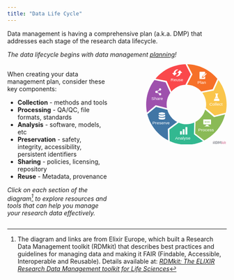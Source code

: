 ```yaml
---
title: "Data Life Cycle"
---
```


Data management is having a comprehensive plan (a.k.a. DMP) that addresses each stage of the research data lifecycle. 

*The data lifecycle begins with data management [planning](https://rdmkit.elixir-europe.org/planning)\!* 

:::: {.columns}
::: {.column width="50%"}
When creating your data management plan, consider these key components: 

* **Collection** *\-* methods and tools  
* **Processing** \- QA/QC, file formats, standards  
* **Analysis** \- software, models, etc  
* **Preservation** \- safety, integrity, accessibility, persistent identifiers  
* **Sharing** \- policies, licensing, repository  
* **Reuse** \- Metadata, provenance


*Click on each section of the diagram[^1] to explore resources and tools that can help you manage your research data effectively.*
:::
::: {.column width="10%"}
:::
::: {.column width="40%"}

```{=html}
<div class="main_rdm mt-5 d-flex justify-content-center">
    <svg version="1.1" id="data-life-cycle-index" xmlns="http://www.w3.org/2000/svg" xmlns:xlink="http://www.w3.org/1999/xlink" x="0px" y="0px" viewBox="0 0 250.9 251" xml:space="preserve" height="24em">
        <style type="text/css">
        .st0{fill:#FA484B;}
        .st5{fill:#F67028;}
        .st6{fill:#FAC54B;}
        .st4{fill:#8ABA56;}
        .st3{fill:#32B890;}
        .st2{fill:#4176A5;}
        .st7{fill:#9E51AD;}
        .st18{opacity:0.41;fill:#2A2E3D;}
        .st19{opacity:0.41;fill:#C23669;}
        .st1{fill:#FFFFFF; pointer-events: none;}
        .st8{font-family: 'Exo 2', sans-serif;}
        .st9{font-size:13.5px;}
        .st0,.st2,.st3,.st4,.st5,.st6,.st7 {transition: fill 0.3s;}
        .st0:hover,.st2:hover,.st3:hover,.st4:hover,.st5:hover,.st6:hover,.st7:hover {fill:#73757d;cursor: pointer;}
        text {pointer-events : none;}
        </style>
        <a href="https://rdmkit.elixir-europe.org/planning" id="link-to-planning2" target="_top" title="planning">
        <g id="PlanPath2">
            <path class="st5" d="M144.4,31.6l-16.6,32.3c17.5,0.7,33.2,8.6,44,20.9l35.7-7l14.6-32.4C199.6,18.3,166,0.8,128.2,0L144.4,31.6z" />
            <path class="st1" d="M166.7,24.1c0.3-0.4,0.8-0.6,1.4-0.6c4.7,0,9.4,0,14.1,0c0.5,0,1,0.2,1.4,0.6c0.3,0.3,0.4,0.7,0.4,1.2
            c0,1,0,2,0,3c-0.3,0.3-0.5,0.5-0.8,0.8c-2.6,2.6-5.3,5.3-7.9,7.9c-0.1,0.1-0.3,0.3-0.3,0.5c-0.4,1.6-0.8,3.1-1.2,4.7
            c0,0.2-0.1,0.4,0,0.5c0.1,0.2,0.4,0.3,0.7,0.3c1.6-0.4,3.2-0.8,4.7-1.3c0.2,0,0.3-0.1,0.4-0.3c1.5-1.5,3-3,4.5-4.5
            c0,2.5,0,5.1,0,7.6c0,0.4-0.1,0.8-0.3,1.1c-0.3,0.4-0.9,0.7-1.4,0.7c-4.7,0-9.4,0-14.1,0c-0.3,0-0.7,0-1-0.2
            c-0.3-0.2-0.6-0.4-0.7-0.8c-0.1-0.3-0.2-0.6-0.2-0.9c0-6.4,0-12.8,0-19.2C166.3,24.8,166.4,24.4,166.7,24.1z" />
            <path class="st1" d="M185.5,28.4c0.5-0.3,1.2-0.4,1.7-0.1c0.3,0.2,0.6,0.4,0.8,0.7c0.5,0.6,0.6,1.5,0.1,2.1
            c-0.1,0.2-0.3,0.4-0.5,0.5c-0.9-0.9-1.8-1.8-2.7-2.7C185.1,28.7,185.3,28.5,185.5,28.4z" />
            <path class="st1" d="M176.3,37.5c2.6-2.6,5.2-5.2,7.8-7.8c0.9,0.9,1.8,1.8,2.7,2.7c-2.6,2.6-5.2,5.2-7.8,7.8
            C178.1,39.3,177.2,38.4,176.3,37.5z" />
            <path class="st1" d="M175.8,38.6l0.1,0.1c0.7,0.7,1.3,1.3,2,2c-1,0.3-1.9,0.5-2.9,0.8C175.3,40.6,175.6,39.6,175.8,38.6z" />
        </g>
        </a>
        <a href="https://rdmkit.elixir-europe.org/collecting" id="link-to-collecting2" target="_top" title="collecting">
        <g id="CollectPath2">
            <path class="st6" d="M213.9,159.8l34.4-8.7c1.7-8.3,2.6-16.8,2.6-25.6c0-28.5-9.5-54.7-25.4-75.8L210.8,82l-35.6,7
            c7.5,10.2,11.9,22.8,11.9,36.4c0,3.7-0.3,7.3-1,10.8L213.9,159.8z" />
            <path class="st1" d="M215.4,91.9c0.2-0.4,0.6-0.6,1.1-0.6c2.3,0,4.7,0,7,0c0.4,0,0.8,0.2,1,0.5c0.4,0.5,0.3,1.2-0.1,1.6
            c-0.2,0.2-0.5,0.3-0.8,0.3c-0.2,0-0.5,0-0.7,0.1c-0.2,0.1-0.3,0.2-0.3,0.4c0,1.6,0,3.1,0,4.7c0,0.8,0.1,1.6,0.4,2.4
            c0.2,0.4,0.4,0.8,0.6,1.2c0.6,1.1,1.2,2.1,1.8,3.2c-3.7,0-7.4,0-11.1,0c0.7-1.2,1.4-2.5,2-3.7c0.3-0.5,0.5-1,0.6-1.6
            c0.1-0.5,0.2-1,0.2-1.5c0-1.6,0-3.2,0-4.8c0-0.3-0.3-0.5-0.5-0.5c-0.3,0-0.5,0-0.7-0.1c-0.3-0.1-0.5-0.3-0.6-0.5
            C215.2,92.8,215.2,92.3,215.4,91.9z" />
            <path class="st1" d="M213.8,106.8c4.1,0,8.2,0,12.4,0c0.7,1.3,1.5,2.6,2.2,3.9c0.2,0.3,0.3,0.6,0.4,0.9c0.3,1-0.4,2.2-1.4,2.6
            c-0.3,0.1-0.5,0.1-0.8,0.1c-4.4,0-8.8,0-13.2,0c-0.6,0-1.1-0.2-1.6-0.6c-0.5-0.5-0.8-1.4-0.6-2.1c0.1-0.3,0.2-0.5,0.4-0.8
            C212.3,109.4,213.1,108.1,213.8,106.8z" />
        </g>
        </a>
        <a href="./processing" id="link-to-processing2" target="_top" title="processing">
        <g id="ProcessPath2">
            <path class="st4" d="M211.7,165L184,141.6c-4.4,16.4-15.5,30.1-30.1,38.1l-1.1,36.3l28.3,21.5c31.9-16.2,56-45.6,65-81.1L211.7,165
            z" />
            <path class="st1" d="M179.4,172.2c0.1,0,0.2,0,0.4,0c7,0,14,0,21,0c0.3,0,0.6,0,0.8,0.1c0.5,0.2,0.7,0.7,0.7,1.2
            c0,4.3,0,8.6,0,12.8c0,0.4-0.1,0.7-0.3,1c-0.3,0.3-0.7,0.5-1.1,0.5c-7.1,0-14.1,0-21.2,0c-0.4,0-0.9-0.2-1.1-0.6
            c-0.2-0.3-0.3-0.6-0.3-0.9c0-4.3,0-8.5,0-12.8c0-0.4,0.1-0.8,0.4-1C178.9,172.4,179.1,172.3,179.4,172.2z M184.3,178
            c-0.3,0-0.7,0.2-1,0.4c-0.2,0.1-0.3,0.4-0.4,0.6c-0.4,0.6-0.4,1.4,0,2.1c0.4,0.6,1,0.9,1.6,1c0.5,0,1-0.1,1.4-0.4
            c0.1-0.1,0.2-0.1,0.3-0.3c0.3-0.5,0.5-1.1,0.4-1.6c-0.1-0.6-0.5-1.2-1.1-1.5C185.2,178,184.8,178,184.3,178z M195.4,178
            c-0.4,0.1-0.9,0.2-1.2,0.5c-0.3,0.4-0.5,0.8-0.5,1.3c-0.1,1,0.7,2,1.6,2.1c0.6,0.1,1.2-0.1,1.7-0.4c0.2-0.1,0.3-0.3,0.4-0.4
            c0.3-0.5,0.4-1.1,0.2-1.6c-0.1-0.4-0.3-0.7-0.6-1C196.5,178.1,195.9,177.9,195.4,178z M189.8,178c-0.3,0-0.5,0.1-0.8,0.3
            c-0.2,0.1-0.4,0.2-0.5,0.4c-0.4,0.6-0.5,1.3-0.3,1.9c0.2,0.6,0.6,1,1.2,1.3c0.6,0.3,1.3,0.1,1.9-0.2c0.1-0.1,0.3-0.1,0.4-0.3
            c0.3-0.4,0.5-0.9,0.4-1.5c0-0.7-0.5-1.5-1.2-1.8C190.6,178,190.2,178,189.8,178z" />
            <path class="st1" d="M184.3,179.1c0.3-0.1,0.6,0,0.9,0.1c0.2,0.1,0.3,0.3,0.3,0.5c0.1,0.3,0,0.7-0.3,1c-0.4,0.4-1.3,0.2-1.5-0.4
            C183.6,179.9,183.9,179.3,184.3,179.1z" />
            <path class="st1" d="M189.9,179.1c0.4-0.2,0.9,0.1,1.1,0.5c0.1,0.3,0.1,0.6,0,0.9c-0.2,0.3-0.5,0.4-0.8,0.4c-0.3,0-0.5-0.2-0.6-0.4
            c-0.2-0.3-0.3-0.7-0.1-1C189.4,179.3,189.7,179.2,189.9,179.1z" />
            <path class="st1" d="M195.3,179.1c0.3-0.1,0.7,0,1,0.2c0.2,0.2,0.3,0.5,0.3,0.7c0,0.4-0.4,0.8-0.8,0.9c-0.3,0-0.6-0.1-0.8-0.3
            c-0.2-0.2-0.3-0.5-0.2-0.8C194.8,179.5,195,179.2,195.3,179.1z" />
            <path class="st1" d="M186.8,189c0.9,0,1.7,0,2.6,0c1.3,0,2.7,0,4,0c0.2,0,0.5,0.1,0.5,0.4c0.3,0.9,0.6,1.9,0.9,2.8
            c0.1,0.2,0.1,0.4,0.3,0.6c0.1,0.1,0.3,0.1,0.4,0.1c0.7,0,1.4,0,2.1,0c0.2,0,0.4,0,0.5,0.2c0.3,0.3,0.1,0.7-0.2,0.8
            c-0.1,0-0.2,0-0.3,0c-5,0-10.1,0-15.1,0c-0.3,0-0.6-0.3-0.5-0.6c0-0.3,0.3-0.5,0.6-0.5c0.7,0,1.5,0,2.2,0c0.3,0,0.5-0.2,0.6-0.4
            c0.3-0.9,0.6-1.9,0.9-2.8c0.1-0.2,0.1-0.3,0.2-0.5C186.5,189,186.7,189,186.8,189z" />
        </g>
        </a>
        <a href="https://rdmkit.elixir-europe.org/analysing" id="link-to-analysing2" target="_top" title="analysing">
        <g id="AnalysePath2">
            <path class="st3" d="M149,218.3l1-36.2c-7.5,3.3-15.8,5.1-24.5,5.1c-8.5,0-16.6-1.7-24-4.9l-29.1,21.8l0.9,35.5
            c15.9,7.3,33.6,11.4,52.2,11.4c18.4,0,36-4,51.7-11.1L149,218.3z" />
            <path class="st1" d="M123.3,196c1.4,0,2.8,0,4.3,0c0.5,0,0.8,0.4,0.8,0.8c0,7.2,0,14.3,0,21.5c0,0.2-0.1,0.5-0.2,0.7
            c-0.2,0.2-0.4,0.3-0.6,0.3c-1.4,0-2.8,0-4.1,0c-0.3,0-0.5-0.1-0.7-0.3c-0.1-0.2-0.2-0.4-0.2-0.6c0-7.2,0-14.3,0-21.5
            C122.5,196.4,122.8,196,123.3,196z" />
            <path class="st1" d="M114.6,202.5c0.2,0,0.3,0,0.5,0c1.2,0,2.4,0,3.6,0c0.2,0,0.4,0,0.5,0.1c0.3,0.1,0.5,0.3,0.5,0.6
            c0,0.1,0,0.3,0,0.4c0,5,0,9.9,0,14.9c0,0.5-0.4,0.9-0.8,0.9c-1.3,0-2.6,0-3.9,0c-0.2,0-0.4,0-0.6-0.1c-0.3-0.1-0.5-0.4-0.5-0.8
            c0-5,0-10,0-15.1C114,202.9,114.2,202.6,114.6,202.5z" />
            <path class="st1" d="M106.3,208.7c1.4,0,2.9,0,4.3,0c0.4,0,0.8,0.4,0.8,0.8c0,2.9,0,5.8,0,8.8c0,0.3-0.1,0.6-0.4,0.8
            c-0.2,0.1-0.4,0.2-0.5,0.2c-1.2,0-2.5,0-3.7,0c-0.3,0-0.6,0-0.8-0.1c-0.3-0.1-0.4-0.5-0.4-0.8c0-2.8,0-5.7,0-8.5
            c0-0.2,0-0.4,0.1-0.6C105.6,209,105.9,208.7,106.3,208.7z" />
        </g>
        </a>
        <a href="https://rdmkit.elixir-europe.org/preserving" id="link-to-preserving2" target="_top" title="preserving">
        <g id="PreservePath2">
            <path class="st2" d="M67.6,201.7l29-21.8c-14.7-7.8-25.8-21.4-30.4-37.8L31,133L3.8,155.8c8.8,35.5,32.8,65.1,64.7,81.4L67.6,201.7
            z" />
            <path class="st1" d="M48.4,150.2c1.8,0,3.6,0.1,5.3,0.4c1,0.2,2.1,0.5,3.1,0.9c0.6,0.3,1.2,0.6,1.7,1c0.3,0.3,0.5,0.6,0.6,1
            c0,0.4-0.1,0.7-0.3,1c-0.3,0.4-0.8,0.8-1.3,1c-0.8,0.4-1.7,0.7-2.5,0.9c-1.4,0.4-2.9,0.5-4.4,0.6c-2.3,0.1-4.7,0-7-0.5
            c-1-0.2-1.9-0.5-2.8-0.9c-0.6-0.3-1.1-0.6-1.5-1.1c-0.2-0.3-0.4-0.7-0.4-1c0-0.4,0.3-0.8,0.6-1.1c0.7-0.6,1.5-0.9,2.4-1.2
            c1.2-0.4,2.5-0.6,3.8-0.8C46.6,150.3,47.5,150.3,48.4,150.2z" />
            <path class="st1" d="M38.9,157.1c1.2,0.8,2.6,1.2,4,1.5c2.1,0.5,4.3,0.6,6.4,0.6c1,0,2-0.1,3.1-0.2c2-0.2,4-0.6,5.8-1.4
            c0.4-0.2,0.7-0.3,1-0.6c0,1.4,0,2.8,0,4.2c0,0.3-0.1,0.7-0.3,0.9c-0.3,0.4-0.7,0.7-1.2,0.9c-0.3,0.2-0.5,0.3-0.8,0.4
            c-1.6,0.6-3.3,0.9-4.9,1.1c-1.9,0.2-3.8,0.2-5.7,0c-1.3-0.1-2.5-0.3-3.7-0.7c-1-0.3-2-0.6-2.8-1.3c-0.3-0.3-0.7-0.6-0.8-1
            c0-0.1,0-0.3,0-0.4C38.9,159.8,38.9,158.4,38.9,157.1z" />
            <path class="st1" d="M38.9,164.8c0.5,0.3,1,0.5,1.6,0.8c1.9,0.7,3.9,1.1,5.9,1.2c1.9,0.1,3.7,0.1,5.6,0c1.9-0.2,3.9-0.5,5.7-1.2
            c0.5-0.2,1.1-0.5,1.6-0.8c0,1.4,0,2.8,0,4.2c0,0.2,0,0.3-0.1,0.5c-0.1,0.4-0.4,0.6-0.7,0.9c-0.7,0.6-1.6,0.9-2.4,1.2
            c-0.6,0.2-1.3,0.4-1.9,0.5c-1.1,0.2-2.2,0.3-3.3,0.4c-0.9,0.1-1.8,0-2.7,0c-1.8-0.1-3.6-0.3-5.4-0.7c-1-0.3-2.1-0.7-3-1.4
            c-0.3-0.2-0.5-0.5-0.7-0.8c-0.1-0.3-0.1-0.6-0.1-0.8C38.9,167.4,38.9,166.1,38.9,164.8z" />
        </g>
        </a>
        <a href="https://rdmkit.elixir-europe.org/sharing" id="link-to-sharing2" target="_top" title="sharing">
        <g id="SharePath2">
            <path class="st7" d="M29.8,127.8l35.1,9c-0.7-3.7-1.1-7.5-1.1-11.4c0-13.4,4.3-25.9,11.6-36L60.6,56.3l-34.8-7
            C9.6,70.4,0,96.8,0,125.5c0,8.6,0.9,17,2.5,25.1L29.8,127.8z" />
            <path class="st1" d="M42.7,75c0.7-0.1,1.5-0.1,2.2,0.3c1,0.4,1.7,1.3,2,2.3c0.2,0.6,0.1,1.4-0.1,2c-0.4,1.1-1.3,2-2.4,2.4
            c-0.4,0.1-0.8,0.1-1.3,0.1c-0.6-0.1-1.1-0.2-1.6-0.5c-1.1,0.6-2.2,1.2-3.3,1.8c-0.2,0.1-0.3,0.2-0.5,0.3c-0.8,0.4-1.5,0.9-2.3,1.3
            c0.1,0.4,0.2,0.8,0.2,1.2c0,0.4-0.1,0.8-0.2,1.1c0.8,0.4,1.5,0.9,2.3,1.3c0.2,0.1,0.3,0.2,0.5,0.3c1,0.6,2,1.1,3,1.7
            c0.5-0.4,1.1-0.7,1.8-0.7c0.8-0.1,1.6,0.1,2.3,0.5c1,0.6,1.7,1.7,1.7,2.8c0,0.7-0.1,1.4-0.4,1.9c-0.3,0.6-0.8,1.1-1.4,1.4
            c-0.3,0.2-0.7,0.3-1,0.4c-0.6,0.1-1.3,0.1-1.9-0.2c-0.5-0.2-0.9-0.4-1.3-0.8c-0.6-0.5-1-1.3-1.1-2.1c-0.1-0.6,0-1.2,0.2-1.8
            c-0.7-0.4-1.4-0.8-2.2-1.2c-0.4-0.2-0.7-0.4-1-0.5c-0.8-0.5-1.7-0.9-2.5-1.4c-0.5,0.4-1.1,0.7-1.7,0.8c-0.8,0.2-1.7,0-2.5-0.4
            c-0.6-0.4-1.1-0.9-1.4-1.5c-0.4-0.7-0.5-1.5-0.3-2.3c0.1-0.6,0.4-1.1,0.7-1.6c0.4-0.5,1-0.9,1.7-1.2c0.6-0.2,1.3-0.3,2-0.1
            c0.6,0.1,1.1,0.4,1.5,0.8c1.1-0.6,2.2-1.2,3.3-1.8c0.1-0.1,0.3-0.1,0.4-0.2c0.7-0.4,1.4-0.8,2.2-1.2c-0.7-1.3-0.4-3.1,0.7-4.1
            C41.4,75.5,42,75.2,42.7,75z" />
        </g>
        </a>
        <a href="https://rdmkit.elixir-europe.org/reusing" id="link-to-reusing2" target="_top" title="reusing">
        <g id="ReusePath2">
            <path class="st0" d="M63.9,52.1l14.9,33.1c10.7-12.4,26.2-20.5,43.6-21.3l16.7-32.3L122.9,0C85.3,0.8,51.7,18.1,29.2,45L63.9,52.1z
            " />
            <path class="st1" d="M92.5,17.4c2-0.9,4.1-1.3,6.3-1.3c0.2,0,0.4,0.1,0.5,0.3c0.2,0.2,0.2,0.6,0,0.8c-0.1,0.2-0.4,0.3-0.6,0.4
            c-0.4,0.2-0.8,0.3-1.1,0.5c-0.3,0.2-0.6,0.3-0.9,0.5c-0.6,0.4-1.2,0.8-1.7,1.2c-0.8,0.7-1.5,1.4-2,2.3c-1,1.5-1.6,3.2-1.8,5
            c1.1,0,2.2,0,3.3,0c0.3,0,0.5,0.1,0.6,0.4c0.1,0.2,0.1,0.4,0,0.6c-0.1,0.2-0.3,0.4-0.5,0.6c-1.9,2.1-3.9,4.3-5.8,6.4
            c-0.2,0.2-0.5,0.3-0.8,0.2c-0.1-0.1-0.2-0.2-0.3-0.3c-1.9-2.1-3.9-4.3-5.8-6.5c-0.2-0.2-0.5-0.5-0.4-0.8c0-0.4,0.3-0.7,0.7-0.7
            c1.1,0,2.3,0,3.4,0c0.2-1.9,0.8-3.7,1.8-5.2C88.7,20,90.5,18.4,92.5,17.4z" />
            <path class="st1" d="M104.5,19.1c0.3-0.3,0.8-0.3,1,0c2,2.2,3.9,4.4,5.9,6.5c0.2,0.2,0.5,0.5,0.4,0.8c0,0.4-0.4,0.7-0.7,0.7
            c-1.1,0-2.3,0-3.4,0c-0.2,2.3-1.1,4.4-2.5,6.2c-1.3,1.7-3.2,3-5.2,3.8c-0.6,0.2-1.2,0.4-1.8,0.6c-1.2,0.3-2.4,0.4-3.7,0.4
            c-0.4,0-0.7-0.5-0.6-0.9c0.1-0.1,0.1-0.3,0.3-0.4c0.5-0.3,1.1-0.5,1.6-0.8c0.6-0.4,1.3-0.7,1.9-1.2c0.9-0.7,1.7-1.5,2.4-2.4
            c0.5-0.7,0.9-1.5,1.3-2.3c0.4-1,0.7-2,0.8-3.1c-1.1,0-2.3,0-3.5,0c-0.4,0-0.8-0.4-0.7-0.8c0-0.3,0.3-0.5,0.5-0.8
            C100.6,23.4,102.6,21.2,104.5,19.1z" />
        </g>
        </a>
        <g id="RDMkit_logo">
        <path class="st18" d="M233.5,240c0.6,0,0.9,0.3,0.9,0.9l0.3,7.6h-2.4L232,242h-0.2l-0.8,4.4c-0.1,0.5-0.4,0.8-1,0.8h-1.4
            c-0.6,0-0.9-0.3-1-0.8l-0.9-4.4h-0.2l-0.2,6.6h-2.4l0.3-7.6c0-0.6,0.3-0.9,0.9-0.9h2.3c0.6,0,0.9,0.3,1,0.8l0.6,3.4
            c0,0.2,0.1,0.4,0.1,0.6c0,0.2,0,0.4,0.1,0.6h0.1c0-0.2,0-0.4,0.1-0.6c0-0.2,0-0.4,0.1-0.6l0.6-3.4c0.1-0.6,0.4-0.8,1-0.8H233.5z" />
        <path class="st19" d="M239.6,248.5h2.7l-1.4-2.4c-0.1-0.2-0.2-0.3-0.3-0.5c-0.1-0.1-0.2-0.2-0.3-0.3v0c0.1-0.1,0.2-0.2,0.3-0.3
            c0.1-0.1,0.2-0.3,0.3-0.4l1.2-1.9h-2.6l-1.1,1.9H238c0-0.1,0-0.2,0-0.2c0-0.3,0.1-0.6,0.1-0.9V240h-2.4v8.6h2.4v-1.6
            c0-0.3,0-0.5-0.1-0.8c0,0,0-0.1,0-0.1h0.3L239.6,248.5z" />
        <path class="st19" d="M243,242.1h1.1c0.5,0,0.7-0.3,0.7-0.8v-0.6c0-0.5-0.2-0.8-0.7-0.8H243c-0.5,0-0.7,0.3-0.7,0.8v0.6
            C242.3,241.8,242.5,242.1,243,242.1z" />
        <path class="st19" d="M249.1,244.2v-1.4h-1.4v-1.5h-2.4v1.5l-3.1,0v5.7h2.3v-4.3l0.8,0l0,2.8c0,0.5,0.2,0.9,0.5,1.2
            c0.3,0.3,0.8,0.4,1.3,0.4c0.2,0,0.4,0,0.6,0s0.5-0.1,0.7-0.1c0.2,0,0.4-0.1,0.6-0.2l-0.3-1.5h-0.6c-0.2,0-0.3,0-0.4-0.1
            c-0.1-0.1-0.1-0.2-0.1-0.3v-2.1H249.1z" />
        <path class="st18" d="M215,245.9c-0.1-0.3-0.2-0.6-0.3-0.8c-0.1-0.2-0.3-0.3-0.5-0.4c-0.2-0.1-0.3-0.1-0.5-0.1v-0.1
            c0.4,0,0.8-0.2,1-0.4c0.2-0.2,0.4-0.4,0.5-0.7c0.1-0.3,0.2-0.6,0.2-0.9c0-0.7-0.1-1.2-0.4-1.5s-0.6-0.6-1.2-0.8
            c-0.5-0.2-1.2-0.2-2-0.2c-0.6,0-1,0-1.4,0s-0.8,0-1.1,0c-0.1,0-0.3,0-0.4,0l1.9,1.4c0.7-0.5,1.7-0.3,2.1,0.4
            c0.5,0.7,0.3,1.7-0.4,2.1c-0.7,0.5-1.7,0.3-2.1-0.4c-0.2-0.3-0.3-0.6-0.3-0.9c0-0.1,0-0.3,0.1-0.4l-1.9-1.4v7.7h2.6v-3.1
            c0.2,0,0.5,0,0.8,0c0.2,0,0.4,0,0.5,0.1c0.1,0.1,0.2,0.2,0.2,0.5l0.5,2.5h2.8L215,245.9z" />
        <circle class="st19" cx="211.5" cy="242.7" r="0.6" />
        <path class="st18" d="M223.3,242.1c-0.1-0.6-0.4-1-0.7-1.3c-0.3-0.3-0.7-0.5-1.2-0.7c-0.5-0.1-1.1-0.2-1.8-0.2c-0.7,0-1.3,0-1.9,0
            s-1.1,0.1-1.6,0.1v8.3c0.5,0,1.1,0.1,1.7,0.1c0.6,0,1.2,0,1.9,0c0.7,0,1.3-0.1,1.8-0.2c0.5-0.1,0.9-0.4,1.2-0.7
            c0.3-0.3,0.5-0.8,0.7-1.3c0.1-0.6,0.2-1.3,0.2-2.1C223.5,243.4,223.4,242.7,223.3,242.1z M220.6,245.7c-0.1,0.3-0.2,0.6-0.3,0.7
            s-0.4,0.2-0.7,0.2c-0.3,0-0.6,0-0.9,0v-4.8h0.9c0.3,0,0.5,0.1,0.7,0.2s0.3,0.4,0.3,0.7c0.1,0.3,0.1,0.8,0.1,1.5
            C220.7,244.9,220.7,245.4,220.6,245.7z" />
        </g>
        <text transform="matrix(1 0 0 1 16.4197 111.8653)" class="st1 st8 st9">Share</text>
        <text transform="matrix(1 0 0 1 76.3974 53.4992)" class="st1 st8 st9">Reuse</text>
        <text transform="matrix(1 0 0 1 19.2957 187.4998)" class="st1 st8 st9">Preserve</text>
        <text transform="matrix(1 0 0 1 90.1372 234.4302)" class="st1 st8 st9">Analyse</text>
        <text transform="matrix(1 0 0 1 162.3473 208.6529)" class="st1 st8 st9">Process</text>
        <text transform="matrix(1 0 0 1 159.7342 61.5168)" class="st1 st8 st9">Plan</text>
        <text transform="matrix(1 0 0 1 197.0817 128.9797)" class="st1 st8 st9">Collect</text>
    </svg>
</div>
```
:::
::::

[^1]: The diagram and links are from Elixir Europe, which built a Research Data Management toolkit (RDMkit) that describes best practices and guidelines for managing data and making it FAIR (Findable, Accessible, Interoperable and Reusable). Details available at: *[RDMkit: The ELIXIR Research Data Management toolkit for Life Sciences](https://rdmkit.elixir-europe.org)*